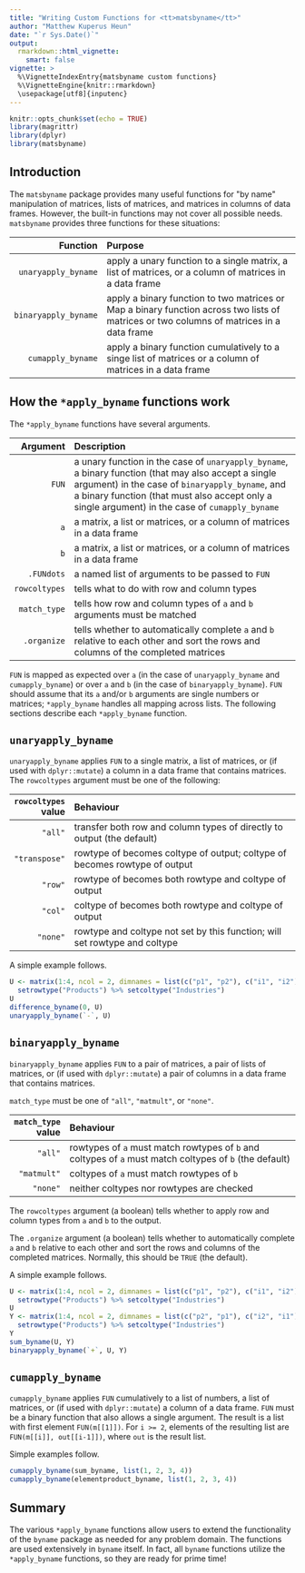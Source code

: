 ```yaml
---
title: "Writing Custom Functions for <tt>matsbyname</tt>"
author: "Matthew Kuperus Heun"
date: "`r Sys.Date()`"
output: 
  rmarkdown::html_vignette:
    smart: false
vignette: >
  %\VignetteIndexEntry{matsbyname custom functions}
  %\VignetteEngine{knitr::rmarkdown}
  \usepackage[utf8]{inputenc}
---
```


```r
knitr::opts_chunk$set(echo = TRUE)
library(magrittr)
library(dplyr)
library(matsbyname)
```

## Introduction

The `matsbyname` package provides many useful functions for \"by name\" manipulation of
matrices, lists of matrices, and matrices in columns of data frames.
However, the built-in functions may not cover all possible needs.
`matsbyname` provides three functions for these situations:

| Function | Purpose    
|--:|:------------------------------------
| `unaryapply_byname` | apply a unary function to a single matrix, a list of matrices, or a column of matrices in a data frame  
| `binaryapply_byname` | apply a binary function to two matrices or Map a binary function across two lists of matrices or two columns of matrices in a data frame
| `cumapply_byname` | apply a binary function cumulatively to a singe list of matrices or a column of matrices in a data frame


## How the `*apply_byname` functions work

The `*apply_byname` functions have several arguments.

| Argument | Description
|--:|:------------------------------
`FUN` | a unary function in the case of `unaryapply_byname`, a binary function (that may also accept a single argument) in the case of `binaryapply_byname`, and a binary function (that must also accept only a single argument) in the case of `cumapply_byname`
`a` | a matrix, a list or matrices, or a column of matrices in a data frame
`b` | a matrix, a list or matrices, or a column of matrices in a data frame
`.FUNdots` | a named list of arguments to be passed to `FUN`
 `rowcoltypes` | tells what to do with row and column types
 `match_type` | tells how row and column types of `a` and `b` arguments must be matched
 `.organize` | tells whether to automatically complete `a` and `b` relative to each other and sort the rows and columns of the completed matrices

`FUN` is mapped as expected over `a` (in the case of `unaryapply_byname` and `cumapply_byname`) 
or over `a` and `b` (in the case of `binaryapply_byname`).
`FUN` should assume that its `a` and/or `b` arguments are single numbers or matrices; 
`*apply_byname` handles all mapping across lists.
The following sections describe each `*apply_byname` function.


## `unaryapply_byname`

`unaryapply_byname` applies `FUN` to a single matrix, a list of matrices, or 
(if used with `dplyr::mutate`) a column in a data frame that contains matrices.
The `rowcoltypes` argument must be one of the following:

| `rowcoltypes` value | Behaviour
|--:|:---------------------------------
`"all"` | transfer both row and column types of \code{a} directly to output (the default)
`"transpose"` | rowtype of \code{a} becomes coltype of output; coltype of \code{a} becomes rowtype of output
`"row"` | rowtype of \code{a} becomes both rowtype and coltype of output
`"col"` | coltype of \code{a} becomes both rowtype and coltype of output
`"none"` | rowtype and coltype not set by this function; \code{FUN} will set rowtype and coltype

A simple example follows.

```r
U <- matrix(1:4, ncol = 2, dimnames = list(c("p1", "p2"), c("i1", "i2"))) %>%
  setrowtype("Products") %>% setcoltype("Industries")
U
difference_byname(0, U)
unaryapply_byname(`-`, U)
```


## `binaryapply_byname`

`binaryapply_byname` applies `FUN` to a pair of matrices, a pair of lists of matrices, or 
(if used with `dplyr::mutate`) a pair of columns in a data frame that contains matrices.

`match_type` must be one of `"all"`, `"matmult"`, or `"none"`.

| `match_type` value | Behaviour
|--:|:--------------------------------------------
`"all"` | rowtypes of `a` must match rowtypes of `b` and coltypes of `a` must match coltypes of `b` (the default)
`"matmult"` | coltypes of `a` must match rowtypes of `b`
`"none"` | neither coltypes nor rowtypes are checked

The `rowcoltypes` argument (a boolean) 
tells whether to apply row and column types from `a` and `b`
to the output.

The `.organize` argument (a boolean) 
tells whether to automatically complete `a` and `b` relative to each other and
sort the rows and columns of the completed matrices.
Normally, this should be `TRUE` (the default).

A simple example follows.

```r
U <- matrix(1:4, ncol = 2, dimnames = list(c("p1", "p2"), c("i1", "i2"))) %>%
  setrowtype("Products") %>% setcoltype("Industries")
U
Y <- matrix(1:4, ncol = 2, dimnames = list(c("p2", "p1"), c("i2", "i1"))) %>%
  setrowtype("Products") %>% setcoltype("Industries")
Y
sum_byname(U, Y)
binaryapply_byname(`+`, U, Y)
```

## `cumapply_byname`

`cumapply_byname` applies `FUN` cumulatively to a list of numbers, 
a list of matrices, or (if used with `dplyr::mutate`) a column of a data frame.
`FUN` must be a binary function that also allows a single argument.
The result is a list with first element `FUN(m[[1]])`.
For `i >= 2`, elements of the resulting list are `FUN(m[[i]], out[[i-1]])`, 
where `out` is the result list.

Simple examples follow.

```r
cumapply_byname(sum_byname, list(1, 2, 3, 4))
cumapply_byname(elementproduct_byname, list(1, 2, 3, 4))
```


## Summary

The various `*apply_byname` functions allow users to extend the functionality of the `byname` 
package as needed for any problem domain.
The functions are used extensively in `byname` itself.
In fact, all `byname` functions utilize the `*apply_byname` functions,
so they are ready for prime time!